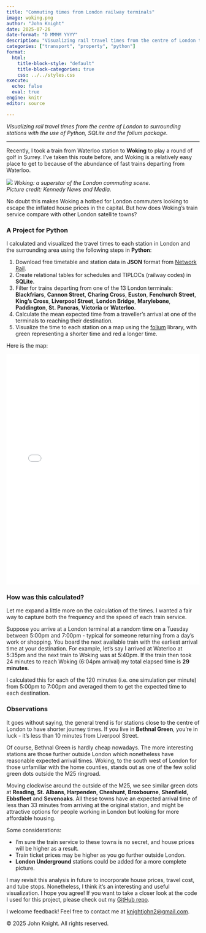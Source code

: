```yaml
---
title: "Commuting times from London railway terminals"
image: woking.png
author: "John Knight"
date: 2025-07-26
date-format: "D MMMM YYYY"
description: "Visualizing rail travel times from the centre of London to surrounding stations with the use of Python, SQLite and the folium package."
categories: ["transport", "property", "python"]
format:
  html:
    title-block-style: "default"
    title-block-categories: true
    css: ../../styles.css
execute: 
  echo: false
  eval: true
engine: knitr
editor: source

---
```


*Visualizing rail travel times from the centre of London to surrounding stations with the use of Python, SQLite and the folium package.*

---

Recently, I took a train from Waterloo station to **Woking** to play a round of golf in Surrey. I've taken this route before, and Woking is a relatively easy place to get to because of the abundance of fast trains departing from Waterloo.

::: {.image-block}
<img src="woking.png" />
<em>Woking: a superstar of the London commuting scene.<br>Picture credit: Kennedy News and Media.</em>
:::

No doubt this makes Woking a hotbed for London commuters looking to escape the inflated house prices in the capital. But how does Woking's train service compare with other London satellite towns?

### A Project for Python

I calculated and visualized the travel times to each station in London and the surrounding area using the following steps in **Python**:

1. Download free timetable and station data in **JSON** format from [Network Rail](https://datafeeds.networkrail.co.uk/ntrod/).
2. Create relational tables for schedules and TIPLOCs (railway codes) in **SQLite**.
3. Filter for trains departing from one of the 13 London terminals: **Blackfriars**, **Cannon Street**, **Charing Cross**, **Euston**, **Fenchurch Street**, **King's Cross**, **Liverpool Street**, **London Bridge**, **Marylebone**, **Paddington**, **St. Pancras**, **Victoria** or **Waterloo**.
4. Calculate the mean expected time from a traveller's arrival at one of the terminals to reaching their destination.
5. Visualize the time to each station on a map using the [folium](https://python-visualization.github.io/folium/latest/) library, with green representing a shorter time and red a longer time.

Here is the map:

<iframe src="london_commuter_stations.html" width="100%" height="600px" style="border:none;"></iframe>

### How was this calculated?

Let me expand a little more on the calculation of the times. I wanted a fair way to capture both the frequency and the speed of each train service.

Suppose you arrive at a London terminal at a random time on a Tuesday between 5:00pm and 7:00pm - typical for someone returning from a day's work or shopping. You board the next available train with the earliest arrival time at your destination. For example, let's say I arrived at Waterloo at 5:35pm and the next train to Woking was at 5:40pm. If the train then took 24 minutes to reach Woking (6:04pm arrival) my total elapsed time is **29 minutes**.

I calculated this for each of the 120 minutes (i.e. one simulation per minute) from 5:00pm to 7:00pm and averaged them to get the expected time to each destination.

### Observations

It goes without saying, the general trend is for stations close to the centre of London to have shorter journey times. If you live in **Bethnal Green**, you're in luck - it's less than 10 minutes from Liverpool Street.

Of course, Bethnal Green is hardly cheap nowadays. The more interesting stations are those further outside London which nonetheless have reasonable expected arrival times. Woking, to the south west of London for those unfamiliar with the home counties, stands out as one of the few solid green dots outside the M25 ringroad.

Moving clockwise around the outside of the M25, we see similar green dots at **Reading**, **St. Albans**, **Harpenden**, **Cheshunt**, **Broxbourne**, **Shenfield**, **Ebbsfleet** and **Sevenoaks**. All these towns have an expected arrival time of less than 33 minutes from arriving at the original station, and might be attractive options for people working in London but looking for more affordable housing.

Some considerations:

- I'm sure the train service to these towns is no secret, and house prices will be higher as a result. 
- Train ticket prices may be higher as you go further outside London. 
- **London Underground** stations could be added for a more complete picture.

I may revisit this analysis in future to incorporate house prices, travel cost, and tube stops. Nonetheless, I think it's an interesting and useful visualization. I hope you agree! If you want to take a closer look at the code I used for this project, please check out my [GitHub repo](https://github.com/johnknightstats/london-train-stations).

I welcome feedback! Feel free to contact me at [knightjohn2@gmail.com](mailto:knightjohn2@gmail.com).

© 2025 John Knight. All rights reserved.